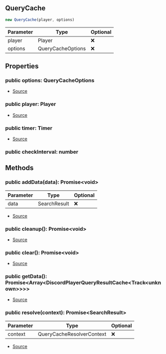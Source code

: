 ## QueryCache


```typescript
new QueryCache(player, options)
```
| Parameter | Type | Optional |
| ----------- | ----------- | ----------- |
| player | Player | ❌ |
| options | QueryCacheOptions | ❌ |


## Properties
### public options: QueryCacheOptions
- [Source](https://github.com/Androz2091/discord-player/blob/f2dbc02/packages/discord-player/src/utils/QueryCache.ts#L19)
### public player: Player
- [Source](https://github.com/Androz2091/discord-player/blob/f2dbc02/packages/discord-player/src/utils/QueryCache.ts#L18)
### public timer: Timer
- [Source](https://github.com/Androz2091/discord-player/blob/f2dbc02/packages/discord-player/src/utils/QueryCache.ts#L16)
### public checkInterval: number


## Methods
### public addData(data): Promise\<void>
| Parameter | Type | Optional |
| ----------- | ----------- | ----------- |
| data | SearchResult | ❌ |


- [Source](https://github.com/Androz2091/discord-player/blob/f2dbc02/packages/discord-player/src/utils/QueryCache.ts#L46)
### public cleanup(): Promise\<void>
- [Source](https://github.com/Androz2091/discord-player/blob/f2dbc02/packages/discord-player/src/utils/QueryCache.ts#L30)
### public clear(): Promise\<void>
- [Source](https://github.com/Androz2091/discord-player/blob/f2dbc02/packages/discord-player/src/utils/QueryCache.ts#L38)
### public getData(): Promise\<Array\<DiscordPlayerQueryResultCache\<Track\<unknown>>>>
- [Source](https://github.com/Androz2091/discord-player/blob/f2dbc02/packages/discord-player/src/utils/QueryCache.ts#L42)
### public resolve(context): Promise\<SearchResult>
| Parameter | Type | Optional |
| ----------- | ----------- | ----------- |
| context | QueryCacheResolverContext | ❌ |


- [Source](https://github.com/Androz2091/discord-player/blob/f2dbc02/packages/discord-player/src/utils/QueryCache.ts#L53)
